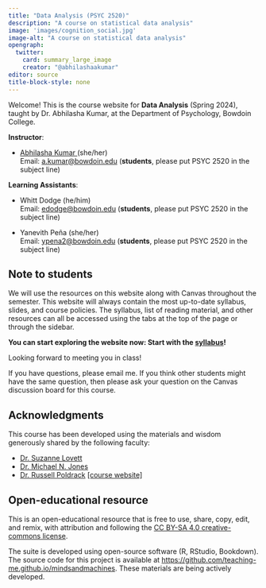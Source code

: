 ```yaml
---
title: "Data Analysis (PSYC 2520)"
description: "A course on statistical data analysis"
image: 'images/cognition_social.jpg'
image-alt: "A course on statistical data analysis"
opengraph:
  twitter:
    card: summary_large_image
    creator: "@abhilashaakumar"
editor: source
title-block-style: none
---
```


Welcome! This is the course website for **Data Analysis** (Spring 2024), taught by Dr. Abhilasha Kumar, at the Department of Psychology, Bowdoin College.

**Instructor**: 

- <a href="https://thelexiconlab.github.io/people/" target="_blank">Abhilasha Kumar </a> (she/her)<br> 
Email: [a.kumar\@bowdoin.edu](a.kumar@bowdoin.edu) (**students**, please put PSYC 2520 in the subject line)


**Learning Assistants**: 

- Whitt Dodge (he/him)<br>
Email: [edodge\@bowdoin.edu](edodge@bowdoin.edu) (**students**, please put PSYC 2520 in the subject line)

- Yanevith Peña (she/her)<br>
Email: [ypena2\@bowdoin.edu](ypena2@bowdoin.edu) (**students**, please put PSYC 2520 in the subject line)



## Note to students

We will use the resources on this website along with Canvas throughout the semester. This website will always contain the most up-to-date syllabus, slides, and course policies. The syllabus, list of reading material, and other resources can all be accessed using the tabs at the top of the page or through the sidebar.

**You can start exploring the website now: Start with the [syllabus](articles/course_docs/syllabus.html)! **

Looking forward to meeting you in class!

If you have questions, please email me. If you think other students might have the same question, then please ask your question on the Canvas discussion board for this course.

## Acknowledgments

This course has been developed using the materials and wisdom generously shared by the following faculty:

- [Dr. Suzanne Lovett](https://www.bowdoin.edu/profiles/faculty/slovett/index.html)
- [Dr. Michael N. Jones](https://www.jonesmn.com/)
- [Dr. Russell Poldrack](https://profiles.stanford.edu/russell-poldrack) [[course website]](https://statsthinking21.github.io/statsthinking21-core-site/)

## Open-educational resource

This is an open-educational resource that is free to use, share, copy, edit, and remix, with attribution and following the [CC BY-SA 4.0 creative-commons license](https://creativecommons.org/licenses/by-sa/4.0/).

The suite is developed using open-source software (R, RStudio, Bookdown). The source code for this project is available at <https://github.com/teaching-me.github.io/mindsandmachines>. These materials are being actively developed.
